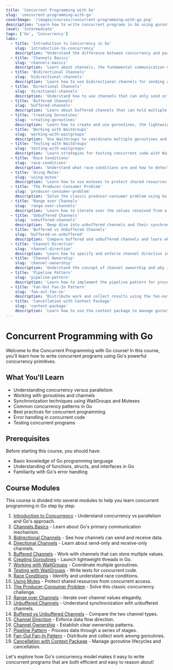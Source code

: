 ```yaml
---
title: 'Concurrent Programming with Go'
slug: 'concurrent-programming-with-go'
coverImage: '/images/courses/concurrent-programming-with-go.png'
description: "Learn how to write concurrent programs in Go using goroutines and channels. This course covers concurrency patterns, synchronization, and best practices for writing efficient concurrent code in Go."
level: 'Intermediate'
tags: ['Go', 'Concurrency']
labs:
  - title: 'Introduction to Concurrency in Go'
    slug: 'introduction-to-concurrency'
    description: "Understand the difference between concurrency and parallelism, and Go's approach to concurrent programming."
  - title: 'Channels Basics'
    slug: 'channels-basics'
    description: 'Learn about channels, the fundamental communication mechanism between goroutines.'
  - title: 'Bidirectional Channels'
    slug: 'bidirectional-channels'
    description: 'Learn how to use bidirectional channels for sending and receiving data.'
  - title: 'Directional Channels'
    slug: 'directional-channels'
    description: 'Understand how to use channels that can only send or only receive data.'
  - title: 'Buffered Channels'
    slug: 'buffered-channels'
    description: 'Learn about buffered channels that can hold multiple values.'
  - title: 'Creating Goroutines'
    slug: 'creating-goroutines'
    description: 'Learn how to create and use goroutines, the lightweight threads of Go.'
  - title: 'Working with WaitGroups'
    slug: 'working-with-waitgroups'
    description: 'Use WaitGroups to coordinate multiple goroutines and wait for their completion.'
  - title: 'Testing with WaitGroups'
    slug: 'testing-with-waitgroups'
    description: 'Learn strategies for testing concurrent code with WaitGroups.'
  - title: 'Race Conditions'
    slug: 'race-conditions'
    description: 'Understand what race conditions are and how to detect them.'
  - title: 'Using Mutex'
    slug: 'using-mutex'
    description: 'Learn how to use mutexes to protect shared resources from concurrent access.'
  - title: 'The Producer-Consumer Problem'
    slug: 'producer-consumer-problem'
    description: 'Solve the classic producer-consumer problem using Go concurrency primitives.'
  - title: 'Range over Channels'
    slug: 'range-over-channels'
    description: 'Learn how to iterate over the values received from a channel.'
  - title: 'Unbuffered Channels'
    slug: 'unbuffered-channels'
    description: 'Deep dive into unbuffered channels and their synchronization properties.'
  - title: 'Buffered vs Unbuffered Channels'
    slug: 'buffered-vs-unbuffered'
    description: 'Compare buffered and unbuffered channels and learn when to use each.'
  - title: 'Channel Direction'
    slug: 'channel-direction'
    description: 'Learn how to specify and enforce channel direction in function parameters.'
  - title: 'Channel Ownership'
    slug: 'channel-ownership'
    description: 'Understand the concept of channel ownership and why it matters.'
  - title: 'Pipeline Pattern'
    slug: 'pipeline-pattern'
    description: 'Learn how to implement the pipeline pattern for processing streams of data.'
  - title: 'Fan-Out Fan-In Pattern'
    slug: 'fan-out-fan-in'
    description: 'Distribute work and collect results using the fan-out fan-in pattern.'
  - title: 'Cancellation with Context Package'
    slug: 'context-package'
    description: 'Learn how to use the context package to manage goroutine lifecycles and handle cancellation.'
---
```


# Concurrent Programming with Go

Welcome to the Concurrent Programming with Go course! In this course, you'll learn how to write concurrent programs using Go's powerful concurrency primitives.

## What You'll Learn

- Understanding concurrency versus parallelism
- Working with goroutines and channels
- Synchronization techniques using WaitGroups and Mutexes
- Common concurrency patterns in Go
- Best practices for concurrent programming
- Error handling in concurrent code
- Testing concurrent programs

## Prerequisites

Before starting this course, you should have:

- Basic knowledge of Go programming language
- Understanding of functions, structs, and interfaces in Go
- Familiarity with Go's error handling

## Course Modules

This course is divided into several modules to help you learn concurrent programming in Go step by step:

1. [Introduction to Concurrency](/courses/concurrent-programming-with-go/introduction-to-concurrency) - Understand concurrency vs parallelism and Go's approach.
2. [Channels Basics](/courses/concurrent-programming-with-go/channels-basics) - Learn about Go's primary communication mechanism.
3. [Bidirectional Channels](/courses/concurrent-programming-with-go/bidirectional-channels) - See how channels can send and receive data.
4. [Directional Channels](/courses/concurrent-programming-with-go/directional-channels) - Learn about send-only and receive-only channels.
5. [Buffered Channels](/courses/concurrent-programming-with-go/buffered-channels) - Work with channels that can store multiple values.
6. [Creating Goroutines](/courses/concurrent-programming-with-go/creating-goroutines) - Launch lightweight threads in Go.
7. [Working with WaitGroups](/courses/concurrent-programming-with-go/working-with-waitgroups) - Coordinate multiple goroutines.
8. [Testing with WaitGroups](/courses/concurrent-programming-with-go/testing-with-waitgroups) - Write tests for concurrent code.
9. [Race Conditions](/courses/concurrent-programming-with-go/race-conditions) - Identify and understand race conditions.
10. [Using Mutex](/courses/concurrent-programming-with-go/using-mutex) - Protect shared resources from concurrent access.
11. [The Producer-Consumer Problem](/courses/concurrent-programming-with-go/producer-consumer-problem) - Solve this classic concurrency challenge.
12. [Range over Channels](/courses/concurrent-programming-with-go/range-over-channels) - Iterate over channel values elegantly.
13. [Unbuffered Channels](/courses/concurrent-programming-with-go/unbuffered-channels) - Understand synchronization with unbuffered channels.
14. [Buffered vs Unbuffered Channels](/courses/concurrent-programming-with-go/buffered-vs-unbuffered) - Compare the two channel types.
15. [Channel Direction](/courses/concurrent-programming-with-go/channel-direction) - Enforce data flow direction.
16. [Channel Ownership](/courses/concurrent-programming-with-go/channel-ownership) - Establish clear ownership patterns.
17. [Pipeline Pattern](/courses/concurrent-programming-with-go/pipeline-pattern) - Process data through a series of stages.
18. [Fan-Out Fan-In Pattern](/courses/concurrent-programming-with-go/fan-out-fan-in) - Distribute and collect work among goroutines.
19. [Cancellation with Context Package](/courses/concurrent-programming-with-go/context-package) - Manage goroutine lifecycles and cancellation.

Let's explore how Go's concurrency model makes it easy to write concurrent programs that are both efficient and easy to reason about! 